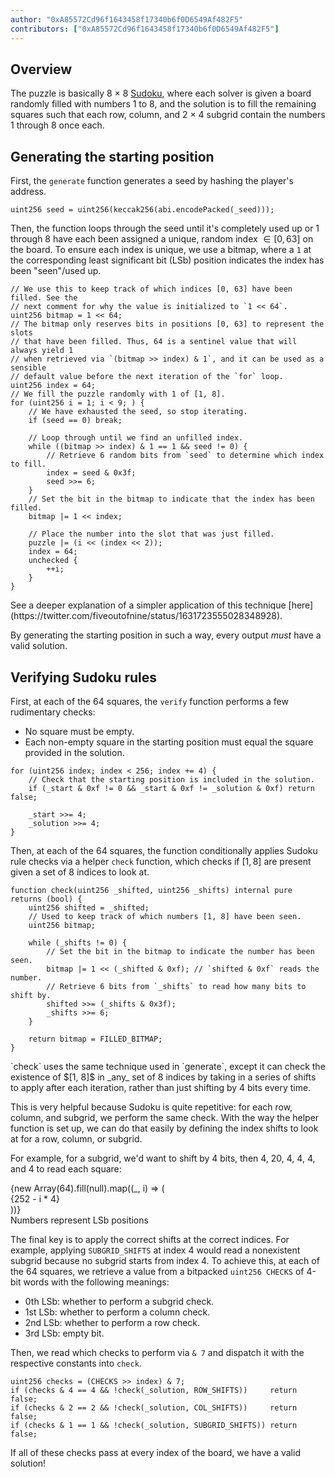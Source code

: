 ```yaml
---
author: "0xA85572Cd96f1643458f17340b6f0D6549Af482F5"
contributors: ["0xA85572Cd96f1643458f17340b6f0D6549Af482F5"]
---
```


## Overview

The puzzle is basically 8 × 8 [Sudoku](https://en.wikipedia.org/wiki/Sudoku), where each solver is given a board randomly filled with numbers 1 to 8, and the solution is to fill the remaining squares such that each row, column, and 2 × 4 subgrid contain the numbers 1 through 8 once each.

## Generating the starting position

First, the `generate` function generates a seed by hashing the player's address.

```sol showLineNumbers={false}
uint256 seed = uint256(keccak256(abi.encodePacked(_seed)));
```

Then, the function loops through the seed until it's completely used up or 1 through 8 have each been assigned a unique, random index $\in [0, 63]$ on the board. To ensure each index is unique, we use a bitmap, where a `1` at the corresponding least significant bit (LSb) position indicates the index has been "seen"/used up.

```sol highlightLines={[3, 15]} showLineNumbers={false}
// We use this to keep track of which indices [0, 63] have been filled. See the
// next comment for why the value is initialized to `1 << 64`.
uint256 bitmap = 1 << 64;
// The bitmap only reserves bits in positions [0, 63] to represent the slots
// that have been filled. Thus, 64 is a sentinel value that will always yield 1
// when retrieved via `(bitmap >> index) & 1`, and it can be used as a sensible
// default value before the next iteration of the `for` loop.
uint256 index = 64;
// We fill the puzzle randomly with 1 of [1, 8].
for (uint256 i = 1; i < 9; ) {
    // We have exhausted the seed, so stop iterating.
    if (seed == 0) break;

    // Loop through until we find an unfilled index.
    while ((bitmap >> index) & 1 == 1 && seed != 0) {
        // Retrieve 6 random bits from `seed` to determine which index to fill.
        index = seed & 0x3f;
        seed >>= 6;
    }
    // Set the bit in the bitmap to indicate that the index has been filled.
    bitmap |= 1 << index;

    // Place the number into the slot that was just filled.
    puzzle |= (i << (index << 2));
    index = 64;
    unchecked {
        ++i;
    }
}
```

<Callout intent="neutral">
  See a deeper explanation of a simpler application of this technique
  [here](https://twitter.com/fiveoutofnine/status/1631723555028348928).
</Callout>

By generating the starting position in such a way, every output _must_ have a valid solution.

## Verifying Sudoku rules

First, at each of the 64 squares, the `verify` function performs a few rudimentary checks:

- No square must be empty.
- Each non-empty square in the starting position must equal the square provided in the solution.

```sol highlightLines={[3]} showLineNumbers={false}
for (uint256 index; index < 256; index += 4) {
    // Check that the starting position is included in the solution.
    if (_start & 0xf != 0 && _start & 0xf != _solution & 0xf) return false;

    _start >>= 4;
    _solution >>= 4;
}
```

Then, at each of the 64 squares, the function conditionally applies Sudoku rule checks via a helper `check` function, which checks if $[1, 8]$ are present given a set of 8 indices to look at.

```sol highlightLines={[1, 8, 10]} showLineNumbers={false}
function check(uint256 _shifted, uint256 _shifts) internal pure returns (bool) {
    uint256 shifted = _shifted;
    // Used to keep track of which numbers [1, 8] have been seen.
    uint256 bitmap;

    while (_shifts != 0) {
        // Set the bit in the bitmap to indicate the number has been seen.
        bitmap |= 1 << (_shifted & 0xf); // `shifted & 0xf` reads the number.
        // Retrieve 6 bits from `_shifts` to read how many bits to shift by.
        shifted >>= (_shifts & 0x3f);
        _shifts >>= 6;
    }

    return bitmap = FILLED_BITMAP;
}
```

<Callout intent="neutral">
  `check` uses the same technique used in `generate`, except it can check the
  existence of $[1, 8]$ in _any_ set of 8 indices by taking in a series of
  shifts to apply after each iteration, rather than just shifting by 4 bits
  every time.
</Callout>

This is very helpful because Sudoku is quite repetitive: for each row, column, and subgrid, we perform the same check. With the way the helper function is set up, we can do that easily by defining the index shifts to look at for a row, column, or subgrid.

For example, for a subgrid, we'd want to shift by 4 bits, then 4, 20, 4, 4, 4, and 4 to read each square:

<ComponentsDisplay>
  <div className="flex flex-col items-center gap-2">
    <div className="grid grid-cols-8 border-stroke bg-gray-600 border rounded-lg overflow-hidden text-gray-100 [&>*:nth-child(n+53):not(:nth-child(n+57):nth-child(-n+60))]:bg-blue-800 [&>*:nth-child(n+53):not(:nth-child(n+57):nth-child(-n+60))]:text-blue-200">
      {new Array(64).fill(null).map((_, i) => (
        <div
          key={i}
          className="text-xs font-mono w-8 h-8 flex items-center justify-center"
        >
          {252 - i * 4}
        </div>
      ))}
    </div>
    <div className="text-sm text-gray-200">Numbers represent LSb positions</div>
  </div>
</ComponentsDisplay>

The final key is to apply the correct shifts at the correct indices. For example, applying `SUBGRID_SHIFTS` at index 4 would read a nonexistent subgrid because no subgrid starts from index 4. To achieve this, at each of the 64 squares, we retrieve a value from a bitpacked `uint256 CHECKS` of 4-bit words with the following meanings:

- 0th LSb: whether to perform a subgrid check.
- 1st LSb: whether to perform a column check.
- 2nd LSb: whether to perform a row check.
- 3rd LSb: empty bit.

Then, we read which checks to perform via `& 7` and dispatch it with the respective constants into `check`.

```sol showLineNumbers={false}
uint256 checks = (CHECKS >> index) & 7;
if (checks & 4 == 4 && !check(_solution, ROW_SHIFTS))     return false;
if (checks & 2 == 2 && !check(_solution, COL_SHIFTS))     return false;
if (checks & 1 == 1 && !check(_solution, SUBGRID_SHIFTS)) return false;
```

If all of these checks pass at every index of the board, we have a valid solution!
